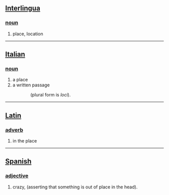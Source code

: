 == [[Interlingua]]==
===[[noun]]===
# place, location

----
 
== [[Italian]] ==
===[[noun]]===
# a place
# a written passage

::(plural form is ''loci'').

----
 
== [[Latin]]==
===[[adverb]]===
# in the place

----
 
== [[Spanish]]==
===[[adjective]]===
# crazy, (asserting that something is out of place in the head).
